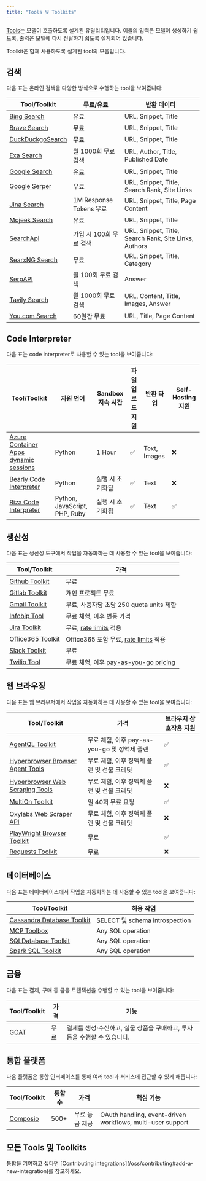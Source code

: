 ```yaml
---
title: "Tools 및 Toolkits"
---
```


[Tools](/oss/langchain/tools)는 모델이 호출하도록 설계된 유틸리티입니다. 이들의 입력은 모델이 생성하기 쉽도록, 출력은 모델에 다시 전달하기 쉽도록 설계되어 있습니다.

Toolkit은 함께 사용하도록 설계된 tool의 모음입니다.

## 검색

다음 표는 온라인 검색을 다양한 방식으로 수행하는 tool을 보여줍니다:

| Tool/Toolkit | 무료/유료 | 반환 데이터 |
|-------------|-----------|-------------|
| [Bing Search](/oss/integrations/tools/bing_search) | 유료 | URL, Snippet, Title |
| [Brave Search](/oss/integrations/tools/brave_search) | 무료 | URL, Snippet, Title |
| [DuckDuckgoSearch](/oss/integrations/tools/ddg) | 무료 | URL, Snippet, Title |
| [Exa Search](/oss/integrations/tools/exa_search) | 월 1000회 무료 검색 | URL, Author, Title, Published Date |
| [Google Search](/oss/integrations/tools/google_search) | 유료 | URL, Snippet, Title |
| [Google Serper](/oss/integrations/tools/google_serper) | 무료 | URL, Snippet, Title, Search Rank, Site Links |
| [Jina Search](/oss/integrations/tools/jina_search) | 1M Response Tokens 무료 | URL, Snippet, Title, Page Content |
| [Mojeek Search](/oss/integrations/tools/mojeek_search) | 유료 | URL, Snippet, Title |
| [SearchApi](/oss/integrations/tools/searchapi) | 가입 시 100회 무료 검색 | URL, Snippet, Title, Search Rank, Site Links, Authors |
| [SearxNG Search](/oss/integrations/tools/searx_search) | 무료 | URL, Snippet, Title, Category |
| [SerpAPI](/oss/integrations/tools/serpapi) | 월 100회 무료 검색 | Answer |
| [Tavily Search](/oss/integrations/tools/tavily_search) | 월 1000회 무료 검색 | URL, Content, Title, Images, Answer |
| [You.com Search](/oss/integrations/tools/you) | 60일간 무료 | URL, Title, Page Content |

## Code Interpreter

다음 표는 code interpreter로 사용할 수 있는 tool을 보여줍니다:

| Tool/Toolkit | 지원 언어 | Sandbox 지속 시간 | 파일 업로드 지원 | 반환 타입 | Self-Hosting 지원 |
|-------------|-------------------|-----------------|---------------------|--------------|-------------------|
| [Azure Container Apps dynamic sessions](/oss/integrations/tools/azure_dynamic_sessions) | Python | 1 Hour | ✅ | Text, Images | ❌ |
| [Bearly Code Interpreter](/oss/integrations/tools/bearly) | Python | 실행 시 초기화됨 | ✅ | Text | ❌ |
| [Riza Code Interpreter](/oss/integrations/tools/riza) | Python, JavaScript, PHP, Ruby | 실행 시 초기화됨 | ✅ | Text | ✅ |

## 생산성

다음 표는 생산성 도구에서 작업을 자동화하는 데 사용할 수 있는 tool을 보여줍니다:

| Tool/Toolkit | 가격 |
|-------------|---------|
| [Github Toolkit](/oss/integrations/tools/github) | 무료 |
| [Gitlab Toolkit](/oss/integrations/tools/gitlab) | 개인 프로젝트 무료 |
| [Gmail Toolkit](/oss/integrations/tools/gmail) | 무료, 사용자당 초당 250 quota units 제한 |
| [Infobip Tool](/oss/integrations/tools/infobip) | 무료 체험, 이후 변동 가격 |
| [Jira Toolkit](/oss/integrations/tools/jira) | 무료, [rate limits](https://developer.atlassian.com/cloud/jira/platform/rate-limiting/) 적용 |
| [Office365 Toolkit](/oss/integrations/tools/office365) | Office365 포함 무료, [rate limits](https://learn.microsoft.com/en-us/graph/throttling-limits) 적용 |
| [Slack Toolkit](/oss/integrations/tools/slack) | 무료 |
| [Twilio Tool](/oss/integrations/tools/twilio) | 무료 체험, 이후 [pay-as-you-go pricing](https://www.twilio.com/en-us/pricing) |

## 웹 브라우징

다음 표는 웹 브라우저에서 작업을 자동화하는 데 사용할 수 있는 tool을 보여줍니다:

| Tool/Toolkit | 가격 | 브라우저 상호작용 지원 |
|-------------|---------|---------------------------------------|
| [AgentQL Toolkit](/oss/integrations/tools/agentql) | 무료 체험, 이후 pay-as-you-go 및 정액제 플랜 | ✅ |
| [Hyperbrowser Browser Agent Tools](/oss/integrations/tools/hyperbrowser_browser_agent_tools) | 무료 체험, 이후 정액제 플랜 및 선불 크레딧 | ✅ |
| [Hyperbrowser Web Scraping Tools](/oss/integrations/tools/hyperbrowser_web_scraping_tools) | 무료 체험, 이후 정액제 플랜 및 선불 크레딧 | ❌ |
| [MultiOn Toolkit](/oss/integrations/tools/multion) | 일 40회 무료 요청 | ✅ |
| [Oxylabs Web Scraper API](/oss/integrations/tools/oxylabs) | 무료 체험, 이후 정액제 플랜 및 선불 크레딧 | ❌ |
| [PlayWright Browser Toolkit](/oss/integrations/tools/playwright) | 무료 | ✅ |
| [Requests Toolkit](/oss/integrations/tools/requests) | 무료 | ❌ |

## 데이터베이스

다음 표는 데이터베이스에서 작업을 자동화하는 데 사용할 수 있는 tool을 보여줍니다:

| Tool/Toolkit | 허용 작업 |
|-------------|-------------------|
| [Cassandra Database Toolkit](/oss/integrations/tools/cassandra_database) | SELECT 및 schema introspection |
| [MCP Toolbox](/oss/integrations/tools/toolbox) | Any SQL operation |
| [SQLDatabase Toolkit](/oss/integrations/tools/sql_database) | Any SQL operation |
| [Spark SQL Toolkit](/oss/integrations/tools/spark_sql) | Any SQL operation |

## 금융

다음 표는 결제, 구매 등 금융 트랜잭션을 수행할 수 있는 tool을 보여줍니다:

| Tool/Toolkit | 가격 | 기능 |
|-------------|---------|--------------|
| [GOAT](/oss/integrations/tools/goat) | 무료 | 결제를 생성·수신하고, 실물 상품을 구매하고, 투자 등을 수행할 수 있습니다. |

## 통합 플랫폼

다음 플랫폼은 통합 인터페이스를 통해 여러 tool과 서비스에 접근할 수 있게 해줍니다:

| Tool/Toolkit | 통합 수 | 가격 | 핵심 기능 |
|-------------|----------------------|---------|--------------|
| [Composio](/oss/integrations/tools/composio) | 500+ | 무료 등급 제공 | OAuth handling, event-driven workflows, multi-user support |

## 모든 Tools 및 Toolkits

<Columns cols={3}>
<Card title="ADS4GPTs" icon="link" href="/oss/integrations/tools/ads4gpts" arrow="true" cta="가이드 보기" />
<Card title="AgentQL" icon="link" href="/oss/integrations/tools/agentql" arrow="true" cta="가이드 보기" />
<Card title="AINetwork Toolkit" icon="link" href="/oss/integrations/tools/ainetwork" arrow="true" cta="가이드 보기" />
<Card title="Alpha Vantage" icon="link" href="/oss/integrations/tools/alpha_vantage" arrow="true" cta="가이드 보기" />
<Card title="Amadeus Toolkit" icon="link" href="/oss/integrations/tools/amadeus" arrow="true" cta="가이드 보기" />
<Card title="Anchor Browser" icon="link" href="/oss/integrations/tools/anchor_browser" arrow="true" cta="가이드 보기" />
<Card title="Apify Actor" icon="link" href="/oss/integrations/tools/apify_actors" arrow="true" cta="가이드 보기" />
<Card title="ArXiv" icon="link" href="/oss/integrations/tools/arxiv" arrow="true" cta="가이드 보기" />
<Card title="AskNews" icon="link" href="/oss/integrations/tools/asknews" arrow="true" cta="가이드 보기" />
<Card title="AWS Lambda" icon="link" href="/oss/integrations/tools/awslambda" arrow="true" cta="가이드 보기" />
<Card title="Azure AI Services Toolkit" icon="link" href="/oss/integrations/tools/azure_ai_services" arrow="true" cta="가이드 보기" />
<Card title="Azure Cognitive Services Toolkit" icon="link" href="/oss/integrations/tools/azure_cognitive_services" arrow="true" cta="가이드 보기" />
<Card title="Azure Container Apps Dynamic Sessions" icon="link" href="/oss/integrations/tools/azure_dynamic_sessions" arrow="true" cta="가이드 보기" />
<Card title="Shell (bash)" icon="link" href="/oss/integrations/tools/bash" arrow="true" cta="가이드 보기" />
<Card title="Bearly Code Interpreter" icon="link" href="/oss/integrations/tools/bearly" arrow="true" cta="가이드 보기" />
<Card title="Bing Search" icon="link" href="/oss/integrations/tools/bing_search" arrow="true" cta="가이드 보기" />
<Card title="Bodo DataFrames" icon="link" href="/oss/integrations/tools/bodo" arrow="true" cta="가이드 보기" />
<Card title="Brave Search" icon="link" href="/oss/integrations/tools/brave_search" arrow="true" cta="가이드 보기" />
<Card title="BrightData Web Scraper API" icon="link" href="/oss/integrations/tools/brightdata-webscraperapi" arrow="true" cta="가이드 보기" />
<Card title="BrightData SERP" icon="link" href="/oss/integrations/tools/brightdata_serp" arrow="true" cta="가이드 보기" />
<Card title="BrightData Unlocker" icon="link" href="/oss/integrations/tools/brightdata_unlocker" arrow="true" cta="가이드 보기" />
<Card title="Cassandra Database Toolkit" icon="link" href="/oss/integrations/tools/cassandra_database" arrow="true" cta="가이드 보기" />
<Card title="CDP" icon="link" href="/oss/integrations/tools/cdp_agentkit" arrow="true" cta="가이드 보기" />
<Card title="ChatGPT Plugins" icon="link" href="/oss/integrations/tools/chatgpt_plugins" arrow="true" cta="가이드 보기" />
<Card title="ClickUp Toolkit" icon="link" href="/oss/integrations/tools/clickup" arrow="true" cta="가이드 보기" />
<Card title="Cogniswitch Toolkit" icon="link" href="/oss/integrations/tools/cogniswitch" arrow="true" cta="가이드 보기" />
<Card title="Compass DeFi Toolkit" icon="link" href="/oss/integrations/tools/compass" arrow="true" cta="가이드 보기" />
<Card title="Composio" icon="link" href="/oss/integrations/tools/composio" arrow="true" cta="가이드 보기" />
<Card title="Connery Toolkit" icon="link" href="/oss/integrations/tools/connery" arrow="true" cta="가이드 보기" />
<Card title="Dall-E Image Generator" icon="link" href="/oss/integrations/tools/dalle_image_generator" arrow="true" cta="가이드 보기" />
<Card title="Dappier" icon="link" href="/oss/integrations/tools/dappier" arrow="true" cta="가이드 보기" />
<Card title="Databricks Unity Catalog" icon="link" href="/oss/integrations/tools/databricks" arrow="true" cta="가이드 보기" />
<Card title="DataForSEO" icon="link" href="/oss/integrations/tools/dataforseo" arrow="true" cta="가이드 보기" />
<Card title="Dataherald" icon="link" href="/oss/integrations/tools/dataherald" arrow="true" cta="가이드 보기" />
<Card title="DuckDuckGo Search" icon="link" href="/oss/integrations/tools/ddg" arrow="true" cta="가이드 보기" />
<Card title="Discord" icon="link" href="/oss/integrations/tools/discord" arrow="true" cta="가이드 보기" />
<Card title="E2B Data Analysis" icon="link" href="/oss/integrations/tools/e2b_data_analysis" arrow="true" cta="가이드 보기" />
<Card title="Eden AI" icon="link" href="/oss/integrations/tools/edenai_tools" arrow="true" cta="가이드 보기" />
<Card title="ElevenLabs Text2Speech" icon="link" href="/oss/integrations/tools/eleven_labs_tts" arrow="true" cta="가이드 보기" />
<Card title="Exa Search" icon="link" href="/oss/integrations/tools/exa_search" arrow="true" cta="가이드 보기" />
<Card title="File System" icon="link" href="/oss/integrations/tools/filesystem" arrow="true" cta="가이드 보기" />
<Card title="Financial Datasets Toolkit" icon="link" href="/oss/integrations/tools/financial_datasets" arrow="true" cta="가이드 보기" />
<Card title="FMP Data" icon="link" href="/oss/integrations/tools/fmp-data" arrow="true" cta="가이드 보기" />
<Card title="Github Toolkit" icon="link" href="/oss/integrations/tools/github" arrow="true" cta="가이드 보기" />
<Card title="Gitlab Toolkit" icon="link" href="/oss/integrations/tools/gitlab" arrow="true" cta="가이드 보기" />
<Card title="Gmail Toolkit" icon="link" href="/oss/integrations/tools/gmail" arrow="true" cta="가이드 보기" />
<Card title="GOAT" icon="link" href="/oss/integrations/tools/goat" arrow="true" cta="가이드 보기" />
<Card title="Golden Query" icon="link" href="/oss/integrations/tools/golden_query" arrow="true" cta="가이드 보기" />
<Card title="Google Books" icon="link" href="/oss/integrations/tools/google_books" arrow="true" cta="가이드 보기" />
<Card title="Google Calendar Toolkit" icon="link" href="/oss/integrations/tools/google_calendar" arrow="true" cta="가이드 보기" />
<Card title="Google Cloud Text-to-Speech" icon="link" href="/oss/integrations/tools/google_cloud_texttospeech" arrow="true" cta="가이드 보기" />
<Card title="Google Drive" icon="link" href="/oss/integrations/tools/google_drive" arrow="true" cta="가이드 보기" />
<Card title="Google Finance" icon="link" href="/oss/integrations/tools/google_finance" arrow="true" cta="가이드 보기" />
<Card title="Google Imagen" icon="link" href="/oss/integrations/tools/google_imagen" arrow="true" cta="가이드 보기" />
<Card title="Google Jobs" icon="link" href="/oss/integrations/tools/google_jobs" arrow="true" cta="가이드 보기" />
<Card title="Google Lens" icon="link" href="/oss/integrations/tools/google_lens" arrow="true" cta="가이드 보기" />
<Card title="Google Places" icon="link" href="/oss/integrations/tools/google_places" arrow="true" cta="가이드 보기" />
<Card title="Google Scholar" icon="link" href="/oss/integrations/tools/google_scholar" arrow="true" cta="가이드 보기" />
<Card title="Google Search" icon="link" href="/oss/integrations/tools/google_search" arrow="true" cta="가이드 보기" />
<Card title="Google Serper" icon="link" href="/oss/integrations/tools/google_serper" arrow="true" cta="가이드 보기" />
<Card title="Google Trends" icon="link" href="/oss/integrations/tools/google_trends" arrow="true" cta="가이드 보기" />
<Card title="Gradio" icon="link" href="/oss/integrations/tools/gradio_tools" arrow="true" cta="가이드 보기" />
<Card title="GraphQL" icon="link" href="/oss/integrations/tools/graphql" arrow="true" cta="가이드 보기" />
<Card title="HuggingFace Hub Tools" icon="link" href="/oss/integrations/tools/huggingface_tools" arrow="true" cta="가이드 보기" />
<Card title="Human as a Tool" icon="link" href="/oss/integrations/tools/human_tools" arrow="true" cta="가이드 보기" />
<Card title="Hyperbrowser Browser Agent Tools" icon="link" href="/oss/integrations/tools/hyperbrowser_browser_agent_tools" arrow="true" cta="가이드 보기" />
<Card title="Hyperbrowser Web Scraping Tools" icon="link" href="/oss/integrations/tools/hyperbrowser_web_scraping_tools" arrow="true" cta="가이드 보기" />
<Card title="IBM watsonx.ai" icon="link" href="/oss/integrations/tools/ibm_watsonx" arrow="true" cta="가이드 보기" />
<Card title="IFTTT WebHooks" icon="link" href="/oss/integrations/tools/ifttt" arrow="true" cta="가이드 보기" />
<Card title="Infobip" icon="link" href="/oss/integrations/tools/infobip" arrow="true" cta="가이드 보기" />
<Card title="Ionic Shopping Tool" icon="link" href="/oss/integrations/tools/ionic_shopping" arrow="true" cta="가이드 보기" />
<Card title="Jenkins" icon="link" href="/oss/integrations/tools/jenkins" arrow="true" cta="가이드 보기" />
<Card title="Jina Search" icon="link" href="/oss/integrations/tools/jina_search" arrow="true" cta="가이드 보기" />
<Card title="Jira Toolkit" icon="link" href="/oss/integrations/tools/jira" arrow="true" cta="가이드 보기" />
<Card title="JSON Toolkit" icon="link" href="/oss/integrations/tools/json" arrow="true" cta="가이드 보기" />
<Card title="Lemon Agent" icon="link" href="/oss/integrations/tools/lemonai" arrow="true" cta="가이드 보기" />
<Card title="Linkup Search Tool" icon="link" href="/oss/integrations/tools/linkup_search" arrow="true" cta="가이드 보기" />
<Card title="Memgraph" icon="link" href="/oss/integrations/tools/memgraph" arrow="true" cta="가이드 보기" />
<Card title="Memorize" icon="link" href="/oss/integrations/tools/memorize" arrow="true" cta="가이드 보기" />
<Card title="Mojeek Search" icon="link" href="/oss/integrations/tools/mojeek_search" arrow="true" cta="가이드 보기" />
<Card title="MultiOn Toolkit" icon="link" href="/oss/integrations/tools/multion" arrow="true" cta="가이드 보기" />
<Card title="NASA Toolkit" icon="link" href="/oss/integrations/tools/nasa" arrow="true" cta="가이드 보기" />
<Card title="Naver Search" icon="link" href="/oss/integrations/tools/naver_search" arrow="true" cta="가이드 보기" />
<Card title="Nuclia Understanding" icon="link" href="/oss/integrations/tools/nuclia" arrow="true" cta="가이드 보기" />
<Card title="NVIDIA Riva" icon="link" href="/oss/integrations/tools/nvidia_riva" arrow="true" cta="가이드 보기" />
<Card title="Office365 Toolkit" icon="link" href="/oss/integrations/tools/office365" arrow="true" cta="가이드 보기" />
<Card title="OpenAPI Toolkit" icon="link" href="/oss/integrations/tools/openapi" arrow="true" cta="가이드 보기" />
<Card title="Natural Language API Toolkits" icon="link" href="/oss/integrations/tools/openapi_nla" arrow="true" cta="가이드 보기" />
<Card title="OpenGradient" icon="link" href="/oss/integrations/tools/opengradient_toolkit" arrow="true" cta="가이드 보기" />
<Card title="OpenWeatherMap" icon="link" href="/oss/integrations/tools/openweathermap" arrow="true" cta="가이드 보기" />
<Card title="Oracle AI Vector Search" icon="link" href="/oss/integrations/tools/oracleai" arrow="true" cta="가이드 보기" />
<Card title="Oxylabs" icon="link" href="/oss/integrations/tools/oxylabs" arrow="true" cta="가이드 보기" />
<Card title="Pandas Dataframe" icon="link" href="/oss/integrations/tools/pandas" arrow="true" cta="가이드 보기" />
<Card title="Passio NutritionAI" icon="link" href="/oss/integrations/tools/passio_nutrition_ai" arrow="true" cta="가이드 보기" />
<Card title="Permit" icon="link" href="/oss/integrations/tools/permit" arrow="true" cta="가이드 보기" />
<Card title="PlayWright Browser Toolkit" icon="link" href="/oss/integrations/tools/playwright" arrow="true" cta="가이드 보기" />
<Card title="Polygon IO Toolkit" icon="link" href="/oss/integrations/tools/polygon" arrow="true" cta="가이드 보기" />
<Card title="PowerBI Toolkit" icon="link" href="/oss/integrations/tools/powerbi" arrow="true" cta="가이드 보기" />
<Card title="Prolog" icon="link" href="/oss/integrations/tools/prolog_tool" arrow="true" cta="가이드 보기" />
<Card title="PubMed" icon="link" href="/oss/integrations/tools/pubmed" arrow="true" cta="가이드 보기" />
<Card title="Python REPL" icon="link" href="/oss/integrations/tools/python" arrow="true" cta="가이드 보기" />
<Card title="Reddit Search" icon="link" href="/oss/integrations/tools/reddit_search" arrow="true" cta="가이드 보기" />
<Card title="Requests Toolkit" icon="link" href="/oss/integrations/tools/requests" arrow="true" cta="가이드 보기" />
<Card title="Riza Code Interpreter" icon="link" href="/oss/integrations/tools/riza" arrow="true" cta="가이드 보기" />
<Card title="Robocorp Toolkit" icon="link" href="/oss/integrations/tools/robocorp" arrow="true" cta="가이드 보기" />
<Card title="Salesforce" icon="link" href="/oss/integrations/tools/salesforce" arrow="true" cta="가이드 보기" />
<Card title="SceneXplain" icon="link" href="/oss/integrations/tools/sceneXplain" arrow="true" cta="가이드 보기" />
<Card title="ScrapeGraph" icon="link" href="/oss/integrations/tools/scrapegraph" arrow="true" cta="가이드 보기" />
<Card title="Scrapeless Crawl" icon="link" href="/oss/integrations/tools/scrapeless_crawl" arrow="true" cta="가이드 보기" />
<Card title="Scrapeless Scraping API" icon="link" href="/oss/integrations/tools/scrapeless_scraping_api" arrow="true" cta="가이드 보기" />
<Card title="Scrapeless Universal Scraping" icon="link" href="/oss/integrations/tools/scrapeless_universal_scraping" arrow="true" cta="가이드 보기" />
<Card title="SearchApi" icon="link" href="/oss/integrations/tools/searchapi" arrow="true" cta="가이드 보기" />
<Card title="SearxNG Search" icon="link" href="/oss/integrations/tools/searx_search" arrow="true" cta="가이드 보기" />
<Card title="Semantic Scholar API" icon="link" href="/oss/integrations/tools/semanticscholar" arrow="true" cta="가이드 보기" />
<Card title="SerpAPI" icon="link" href="/oss/integrations/tools/serpapi" arrow="true" cta="가이드 보기" />
<Card title="Slack Toolkit" icon="link" href="/oss/integrations/tools/slack" arrow="true" cta="가이드 보기" />
<Card title="Spark SQL Toolkit" icon="link" href="/oss/integrations/tools/spark_sql" arrow="true" cta="가이드 보기" />
<Card title="SQLDatabase Toolkit" icon="link" href="/oss/integrations/tools/sql_database" arrow="true" cta="가이드 보기" />
<Card title="StackExchange" icon="link" href="/oss/integrations/tools/stackexchange" arrow="true" cta="가이드 보기" />
<Card title="Steam Toolkit" icon="link" href="/oss/integrations/tools/steam" arrow="true" cta="가이드 보기" />
<Card title="Stripe" icon="link" href="/oss/integrations/tools/stripe" arrow="true" cta="가이드 보기" />
<Card title="Tableau" icon="link" href="/oss/integrations/tools/tableau" arrow="true" cta="가이드 보기" />
<Card title="Taiga" icon="link" href="/oss/integrations/tools/taiga" arrow="true" cta="가이드 보기" />
<Card title="Tavily Extract" icon="link" href="/oss/integrations/tools/tavily_extract" arrow="true" cta="가이드 보기" />
<Card title="Tavily Search" icon="link" href="/oss/integrations/tools/tavily_search" arrow="true" cta="가이드 보기" />
<Card title="Tilores" icon="link" href="/oss/integrations/tools/tilores" arrow="true" cta="가이드 보기" />
<Card title="MCP Toolbox" icon="link" href="/oss/integrations/tools/toolbox" arrow="true" cta="가이드 보기" />
<Card title="Twilio" icon="link" href="/oss/integrations/tools/twilio" arrow="true" cta="가이드 보기" />
<Card title="Upstage" icon="link" href="/oss/integrations/tools/upstage_groundedness_check" arrow="true" cta="가이드 보기" />
<Card title="Valthera" icon="link" href="/oss/integrations/tools/valthera" arrow="true" cta="가이드 보기" />
<Card title="ValyuContext" icon="link" href="/oss/integrations/tools/valyu_search" arrow="true" cta="가이드 보기" />
<Card title="Vectara" icon="link" href="/oss/integrations/tools/vectara" arrow="true" cta="가이드 보기" />
<Card title="Wikidata" icon="link" href="/oss/integrations/tools/wikidata" arrow="true" cta="가이드 보기" />
<Card title="Wikipedia" icon="link" href="/oss/integrations/tools/wikipedia" arrow="true" cta="가이드 보기" />
<Card title="Wolfram Alpha" icon="link" href="/oss/integrations/tools/wolfram_alpha" arrow="true" cta="가이드 보기" />
<Card title="WRITER Tools" icon="link" href="/oss/integrations/tools/writer" arrow="true" cta="가이드 보기" />
<Card title="Yahoo Finance News" icon="link" href="/oss/integrations/tools/yahoo_finance_news" arrow="true" cta="가이드 보기" />
<Card title="You.com Search" icon="link" href="/oss/integrations/tools/you" arrow="true" cta="가이드 보기" />
<Card title="YouTube" icon="link" href="/oss/integrations/tools/youtube" arrow="true" cta="가이드 보기" />
<Card title="Zapier Natural Language Actions" icon="link" href="/oss/integrations/tools/zapier" arrow="true" cta="가이드 보기" />
<Card title="ZenGuard AI" icon="link" href="/oss/integrations/tools/zenguard" arrow="true" cta="가이드 보기" />
</Columns>

<Info>
    통합을 기여하고 싶다면 [Contributing integrations](/oss/contributing#add-a-new-integration)를 참고하세요.
</Info>